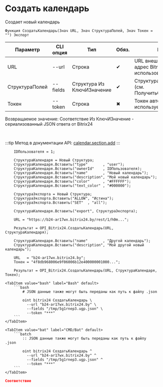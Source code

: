 ﻿---
sidebar_position: 2
description: Создать календарь и другие функции для работы с Bitrix24 в Открытом пакете интеграций - бесплатной open-source библиотеке интеграций для 1С:Предприятие 8, OneScript и CLI
keywords: [1C, 1С, 1С:Предприятие, 1С:Предприятие 8.3, API, Интеграция, Сервисы, Обмен, OneScript, CLI, Bitrix24]
---


# Создать календарь
 Создает новый календарь



`Функция СоздатьКалендарь(Знач URL, Знач СтруктураПолей, Знач Токен = "") Экспорт`

  | Параметр | CLI опция | Тип | Обяз. | Назначение |
  |-|-|-|-|-|
  | URL | --url | Строка | &#x2714; | URL внешнего вебхука или адрес Bitrix24 при использовании токена |
  | СтруктураПолей | --fields | Структура Из КлючИЗначение | &#x2714; | Структура полей календаря (см. ПолучитьСтруктуруКалендаря) |
  | Токен | --token | Строка | &#x2716; | Токен авторизации, если используется не вебхук |

  
  Возвращаемое значение:   Соответствие Из КлючИЗначение - сериализованный JSON ответа от Bitrix24

<br/>

:::tip
Метод в документации API: [calendar.section.add](https://apidocs.bitrix24.ru/api-reference/calendar/calendar-section-add.html)
:::
<br/>



```bsl title="Пример использования для 1С:Предприятие/OneScript"
    IDПользователя = 1;

    СтруктураКалендаря = Новый Структура;
    СтруктураКалендаря.Вставить("type"       , "user");
    СтруктураКалендаря.Вставить("ownerId"    , IDПользователя);
    СтруктураКалендаря.Вставить("name"       , "Новый календарь");
    СтруктураКалендаря.Вставить("description", "Мой новый календарь");
    СтруктураКалендаря.Вставить("color"      , "#FFFFFF");
    СтруктураКалендаря.Вставить("text_color" , "#000000");

    СтруктураЭкспорта = Новый Структура;
    СтруктураЭкспорта.Вставить("ALLOW", "Истина");
    СтруктураЭкспорта.Вставить("SET"  , "all");

    СтруктураКалендаря.Вставить("export", СтруктураЭкспорта);

    URL = "https://b24-ar17wx.bitrix24.by/rest/1/h0m...";

    Результат = OPI_Bitrix24.СоздатьКалендарь(URL, СтруктураКалендаря);

    СтруктураКалендаря.Вставить("name"       , "Другой календарь");
    СтруктураКалендаря.Вставить("description", "Мой другой новый календарь");

    URL   = "b24-ar17wx.bitrix24.by";
    Токен = "4f8db968006e9f06006b12e400000001000...";

    Результат = OPI_Bitrix24.СоздатьКалендарь(URL, СтруктураКалендаря, Токен);
```
    

 <Tabs>
  
    <TabItem value="bash" label="Bash" default>
        ```bash
            # JSON данные также могут быть переданы как путь к файлу .json
            
            oint bitrix24 СоздатьКалендарь \
              --url "b24-ar17wx.bitrix24.by" \
              --fields "/tmp/5g1rnep3.ugp.json" \
              --token "***"
        ```
    </TabItem>
  
    <TabItem value="bat" label="CMD/Bat" default>
        ```batch
            :: JSON данные также могут быть переданы как путь к файлу .json
            
            oint bitrix24 СоздатьКалендарь ^
              --url "b24-ar17wx.bitrix24.by" ^
              --fields "/tmp/5g1rnep3.ugp.json" ^
              --token "***"
        ```
    </TabItem>
</Tabs>


```json title="Результат"
Соответствие
```
